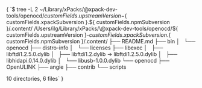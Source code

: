 
<CodeBlock language="console"> {
`$ tree -L 2 ~/Library/xPacks/\@xpack-dev-tools/openocd/${ customFields.upstreamVersion }-${ customFields.xpackSubversion }.${ customFields.npmSubversion }/.content/
/Users/ilg/Library/xPacks/\@xpack-dev-tools/openocd/${ customFields.upstreamVersion }-${ customFields.xpackSubversion }.${ customFields.npmSubversion }/.content/
├── README.md
├── bin
│   └── openocd
├── distro-info
│   └── licenses
├── libexec
│   ├── libftdi1.2.5.0.dylib
│   ├── libftdi1.2.dylib -> libftdi1.2.5.0.dylib
│   ├── libhidapi.0.14.0.dylib
│   └── libusb-1.0.0.dylib
└── openocd
    ├── OpenULINK
    ├── angie
    ├── contrib
    └── scripts

10 directories, 6 files`
}</CodeBlock>
